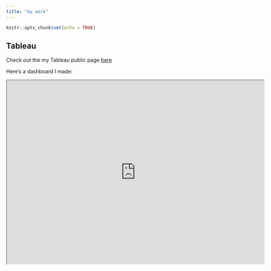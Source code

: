 ```yaml
---
title: "my work"
---
```


```r
knitr::opts_chunk$set(echo = TRUE)
```

## Tableau
Check out the my Tableau public page [here](https://public.tableau.com/profile/ckelly2528#!/)

Here's a dashboard I made:

<iframe align = "center" width = "700" height = "500" src="https://public.tableau.com/profile/poldham#!/vizhome/MySecretPlanforWorldDomination/Historia1?publish=yes"/>


## R

You can also embed plots, for example:

```r
plot(pressure)
```

Note that the `echo = FALSE` parameter was added to the code chunk to prevent printing of the R code that generated the plot.
